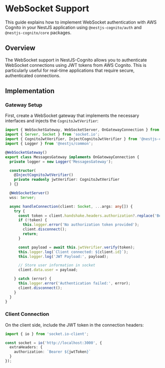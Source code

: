 # WebSocket Support

This guide explains how to implement WebSocket authentication with AWS Cognito in your NestJS application using `@nestjs-cognito/auth` and `@nestjs-cognito/core` packages.

## Overview

The WebSocket support in NestJS-Cognito allows you to authenticate WebSocket connections using JWT tokens from AWS Cognito. This is particularly useful for real-time applications that require secure, authenticated connections.

## Implementation

### Gateway Setup

First, create a WebSocket gateway that implements the necessary interfaces and injects the `CognitoJwtVerifier`:

```typescript
import { WebSocketGateway, WebSocketServer, OnGatewayConnection } from '@nestjs/websockets';
import { Server, Socket } from 'socket.io';
import { CognitoJwtVerifier, InjectCognitoJwtVerifier } from '@nestjs-cognito/core';
import { Logger } from '@nestjs/common';

@WebSocketGateway()
export class MessagesGateway implements OnGatewayConnection {
  private logger = new Logger('MessagesGateway');

  constructor(
    @InjectCognitoJwtVerifier()
    private readonly jwtVerifier: CognitoJwtVerifier
  ) {}

  @WebSocketServer()
  wss: Server;

  async handleConnection(client: Socket, ...args: any[]) {
    try {
      const token = client.handshake.headers.authorization?.replace('Bearer ', '');
      if (!token) {
        this.logger.error('No authorization token provided');
        client.disconnect();
        return;
      }

      const payload = await this.jwtVerifier.verify(token);
      this.logger.log(`Client connected: ${client.id}`);
      this.logger.log('JWT Payload:', payload);

      // Store user information in socket
      client.data.user = payload;

    } catch (error) {
      this.logger.error('Authentication failed:', error);
      client.disconnect();
    }
  }
}
```

### Client Connection

On the client side, include the JWT token in the connection headers:

```typescript
import { io } from 'socket.io-client';

const socket = io('http://localhost:3000', {
  extraHeaders: {
    authorization: `Bearer ${jwtToken}`
  }
});
```
